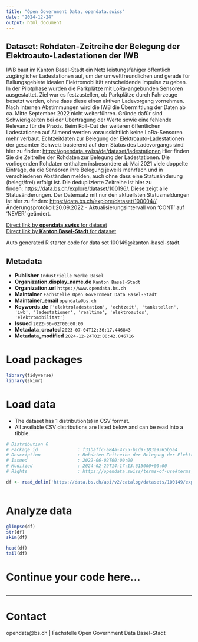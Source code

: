 ```yaml
---
title: "Open Government Data, opendata.swiss"
date: "2024-12-24"
output: html_document
---
```


## Dataset: Rohdaten-Zeitreihe der Belegung der Elektroauto-Ladestationen der IWB

IWB baut im Kanton Basel-Stadt ein Netz leistungsfähiger öffentlich zugänglicher Ladestationen auf, um der umweltfreundlichen und gerade für Ballungsgebiete idealen Elektromobilität entscheidende Impulse zu geben. 
In der Pilotphase wurden die Parkplätze mit LoRa-angebunden Sensoren ausgestattet. Ziel war es festzustellen, ob Parkplätze durch Fahrzeuge besetzt werden, ohne dass diese einen aktiven Ladevorgang vornehmen. Nach internen Abstimmungen wird die IWB die Übermittlung der Daten ab ca. Mitte September 2022 nicht weiterführen. Gründe dafür sind Schwierigkeiten bei der Übertragung der Werte sowie eine fehlende Relevanz für die Praxis. Beim Roll-Out der weiteren öffentlichen Ladestationen auf Allmend werden voraussichtlich keine LoRa-Sensoren mehr verbaut.
Echtzeitdaten zur Belegung der Elektroauto-Ladestationen der gesamten Schweiz basierend auf dem Status des Ladevorgangs sind hier zu finden: [https://opendata.swiss/de/dataset/ladestationen](https://opendata.swiss/de/dataset/ladestationen)
Hier finden Sie die Zeitreihe der Rohdaten zur Belegung der Ladestationen. Die vorliegenden Rohdaten enthalten insbesondere ab Mai 2021 viele doppelte Einträge, da die Sensoren ihre Belegung jeweils mehrfach und in verschiedenen Abständen melden, auch ohne dass eine Statusänderung (belegt/frei) erfolgt ist. Die deduplizierte Zeitreihe ist hier zu finden: [https://data.bs.ch/explore/dataset/100196/](https://data.bs.ch/explore/dataset/100196/). Diese zeigt alle Statusänderungen. [](https://data.bs.ch/explore/dataset/100196//)Der Datensatz mit nur den aktuellsten Statusmeldungen ist hier zu finden: [https://data.bs.ch/explore/dataset/100004//](https://data.bs.ch/explore/dataset/100004//)[](https://data.bs.ch/explore/dataset/100004//)Änderungsprotokoll:20.09.2022 - Aktualisierungsintervall von 'CONT' auf 'NEVER' geändert.

[Direct link by **opendata.swiss** for dataset](https://opendata.swiss/de/dataset/rohdaten-zeitreihe-der-belegung-der-elektroauto-ladestationen-der-iwb)<br>
[Direct link by **Kanton Basel-Stadt** for dataset](https://data.bs.ch/explore/dataset/100149/)

Auto generated R starter code for data set 100149@kanton-basel-stadt.

## Metadata

- **Publisher** `Industrielle Werke Basel`
- **Organization.display_name.de** `Kanton Basel-Stadt`
- **Organization.url** `https://www.opendata.bs.ch`
- **Maintainer** `Fachstelle Open Government Data Basel-Stadt`
- **Maintainer_email** `opendata@bs.ch`
- **Keywords.de** `['elektroladestation', 'echtzeit', 'tankstellen', 'iwb', 'ladestationen', 'realtime', 'elektroautos', 'elektromobilitat']`
- **Issued** `2022-06-02T00:00:00`
- **Metadata_created** `2023-07-04T12:36:17.446843`
- **Metadata_modified** `2024-12-24T02:00:42.046716`


# Load packages

```r

library(tidyverse)
library(skimr)

```

# Load data

-   The dataset has 1 distribution(s) in CSV format.
-   All available CSV distributions are listed below and can be read into a tibble.

```r

# Distribution 0
# Package_id               : f31baffc-a84a-4755-b1d9-183a9365b5a4
# Description              : Rohdaten-Zeitreihe der Belegung der Elektroauto-Ladestationen der IWB (csv)
# Issued                   : 2022-06-02T00:00:00
# Modified                 : 2024-02-29T14:17:13.615000+00:00
# Rights                   : https://opendata.swiss/terms-of-use#terms_by_ask

df <- read_delim('https://data.bs.ch/api/v2/catalog/datasets/100149/exports/csv?use_labels=true')



```

# Analyze data

```r

glimpse(df)
str(df)
skim(df)

head(df)
tail(df)

```

# Continue your code here...

```r

```

------------------------------------------------------------------------

# Contact

opendata@bs.ch | Fachstelle Open Government Data Basel-Stadt

